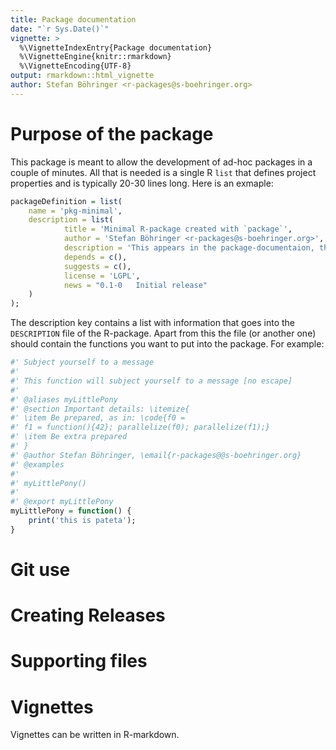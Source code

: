 ```yaml
---
title: Package documentation
date: "`r Sys.Date()`"
vignette: >
  %\VignetteIndexEntry{Package documentation}
  %\VignetteEngine{knitr::rmarkdown}
  %\VignetteEncoding{UTF-8}
output: rmarkdown::html_vignette
author: Stefan Böhringer <r-packages@s-boehringer.org>
---
```


# Purpose of the package

This package is meant to allow the development of ad-hoc packages in a couple of minutes. All that is needed is a single R `list` that defines project properties and is typically 20-30 lines long. Here is an exmaple:

```r
packageDefinition = list(
	name = 'pkg-minimal',
	description = list(
			title = 'Minimal R-package created with `package`',
			author = 'Stefan Böhringer <r-packages@s-boehringer.org>',
			description = 'This appears in the package-documentaion, the markdown of the git-repository and in the package details.',
			depends = c(),
			suggests = c(),
			license = 'LGPL',
			news = "0.1-0   Initial release"
	)
);
```

The description key contains a list with information that goes into the `DESCRIPTION` file of the R-package. Apart from this the file (or another one) should contain the functions you want to put into the package. For example:

```r
#' Subject yourself to a message
#' 
#' This function will subject yourself to a message [no escape]
#' 
#' @aliases myLittlePony
#' @section Important details: \itemize{
#' \item Be prepared, as in: \code{f0 =
#' f1 = function(){42}; parallelize(f0); parallelize(f1);}
#' \item Be extra prepared
#' }
#' @author Stefan Böhringer, \email{r-packages@@s-boehringer.org}
#' @examples
#' 
#' myLittlePony()
#'
#' @export myLittlePony
myLittlePony = function() {
	print('this is pateta');
}
```

# Git use

# Creating Releases

# Supporting files

# Vignettes

Vignettes can be written in R-markdown.
